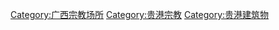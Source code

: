[[Category:广西宗教场所|Category:广西宗教场所]]
[[Category:贵港宗教|Category:贵港宗教]]
[[Category:贵港建筑物|Category:贵港建筑物]]